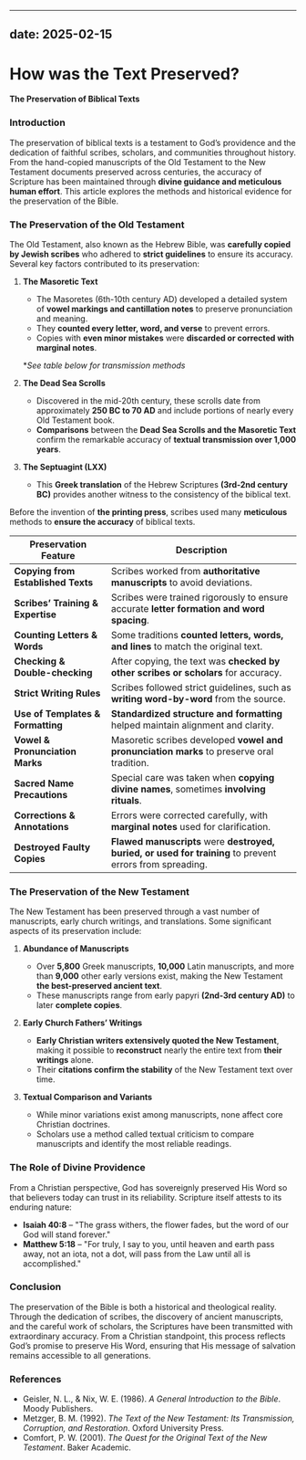 
---
date: 2025-02-15
---


# How was the Text Preserved?

<CustomImage
  src="/img/biblical-scholar-copy.png"
  alt="Biblical Scholar"
  width="400px"
/>
<DateDisplay date="2025-02-15" />

**The Preservation of Biblical Texts**

### Introduction
The preservation of biblical texts is a testament to God’s providence and the dedication of faithful scribes, scholars, and communities throughout history. From the hand-copied manuscripts of the Old Testament to the New Testament documents preserved across centuries, the accuracy of Scripture has been maintained through **divine guidance and meticulous human effort**. This article explores the methods and historical evidence for the preservation of the Bible.

### The Preservation of the Old Testament

The Old Testament, also known as the Hebrew Bible, was **carefully copied by Jewish scribes** who adhered to **strict guidelines** to ensure its accuracy. Several key factors contributed to its preservation:

1. **The Masoretic Text**
   - The Masoretes (6th-10th century AD) developed a detailed system of **vowel markings and cantillation notes** to preserve pronunciation and meaning.
   - They **counted every letter, word, and verse** to prevent errors.
   - Copies with **even minor mistakes** were **discarded or corrected with marginal notes**.

   *_See table below for transmission methods_

2. **The Dead Sea Scrolls**
   - Discovered in the mid-20th century, these scrolls date from approximately **250 BC to 70 AD** and include portions of nearly every Old Testament book.
   - **Comparisons** between the **Dead Sea Scrolls and the Masoretic Text** confirm the remarkable accuracy of **textual transmission over 1,000 years**.

3. **The Septuagint (LXX)**
   - This **Greek translation** of the Hebrew Scriptures **(3rd-2nd century BC)** provides another witness to the consistency of the biblical text.




Before the invention of **the printing press**, scribes used many **meticulous** methods to **ensure the accuracy** of biblical texts.

| Preservation Feature               | Description |
|-------------------------------------|-------------|
| **Copying from Established Texts**     | Scribes worked from **authoritative manuscripts** to avoid deviations. |
| **Scribes’ Training & Expertise**      | Scribes were trained rigorously to ensure accurate **letter formation and word spacing**. |
| **Counting Letters & Words**           | Some traditions **counted letters, words, and lines** to match the original text. |
| **Checking & Double-checking**         | After copying, the text was **checked by other scribes or scholars** for accuracy. |
| **Strict Writing Rules**               | Scribes followed strict guidelines, such as **writing word-by-word** from the source. |
| **Use of Templates & Formatting**      | **Standardized structure and formatting** helped maintain alignment and clarity. |
| **Vowel & Pronunciation Marks**        | Masoretic scribes developed **vowel and pronunciation marks** to preserve oral tradition. |
| **Sacred Name Precautions**            | Special care was taken when **copying divine names**, sometimes **involving rituals**. |
| **Corrections & Annotations**          | Errors were corrected carefully, with **marginal notes** used for clarification. |
| **Destroyed Faulty Copies**            | **Flawed manuscripts** were **destroyed, buried, or used for training** to prevent errors from spreading. |

### The Preservation of the New Testament

The New Testament has been preserved through a vast number of manuscripts, early church writings, and translations. Some significant aspects of its preservation include:

1. **Abundance of Manuscripts**
   - Over **5,800** Greek manuscripts, **10,000** Latin manuscripts, and more than **9,000** other early versions exist, making the New Testament **the best-preserved ancient text**.
   - These manuscripts range from early papyri **(2nd-3rd century AD)** to later **complete copies**.

2. **Early Church Fathers’ Writings**
   - **Early Christian writers extensively quoted the New Testament**, making it possible to **reconstruct** nearly the entire text from **their writings** alone.
   - Their **citations confirm the stability** of the New Testament text over time.

3. **Textual Comparison and Variants**
   - While minor variations exist among manuscripts, none affect core Christian doctrines.
   - Scholars use a method called textual criticism to compare manuscripts and identify the most reliable readings.

### The Role of Divine Providence
From a Christian perspective, God has sovereignly preserved His Word so that believers today can trust in its reliability. Scripture itself attests to its enduring nature:

- **Isaiah 40:8** – "The grass withers, the flower fades, but the word of our God will stand forever."
- **Matthew 5:18** – "For truly, I say to you, until heaven and earth pass away, not an iota, not a dot, will pass from the Law until all is accomplished."

### Conclusion
The preservation of the Bible is both a historical and theological reality. Through the dedication of scribes, the discovery of ancient manuscripts, and the careful work of scholars, the Scriptures have been transmitted with extraordinary accuracy. From a Christian standpoint, this process reflects God’s promise to preserve His Word, ensuring that His message of salvation remains accessible to all generations.

### References
- Geisler, N. L., & Nix, W. E. (1986). *A General Introduction to the Bible*. Moody Publishers.
- Metzger, B. M. (1992). *The Text of the New Testament: Its Transmission, Corruption, and Restoration*. Oxford University Press.
- Comfort, P. W. (2001). *The Quest for the Original Text of the New Testament*. Baker Academic.


